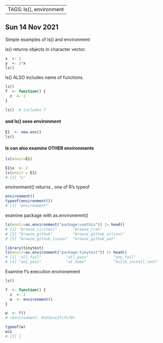 
---
TAGS:  ls(), environment
---

##  Sun  14 Nov 2021
Simple examples of ls() and environment

ls() returns objects in character vector.
```r
x  <- 2
y  <- 2*x
ls()
```

ls() ALSO includes name of functions.
```r
ls()
f  <- function() {
  z  <- 2
}

ls()  # includes f
```

#### and ls() sees environment
```r

E1  <- new.env()
ls()
```

#### ls can also examine OTHER environments
```r
ls(envir=E1)

E1$x  <- 2
ls(envir = E1)
# [1] "x"

```


environment() returns <env>, one of R's typeof
```r
environment()
typeof(environment())
# [1] "environment"
```



examine package with as.environemnt(<package>)
```r
ls(envir=as.environment("package:usethis")) |> head()
# [1] "browse_circleci"       "browse_cran"          
# [3] "browse_github"         "browse_github_actions"
# [5] "browse_github_issues"  "browse_github_pat"    

library(tinytest)
ls(envir=as.environment("package:tinytest")) |> head()
# [1] "all_fail"           "all_pass"           "any_fail"          
# [4] "any_pass"           "at_home"            "build_install_test"

```

Examine f's execution environement
```r
ls()

f  <- function() {
  z  <- 2
  w  <- environment()
}

w  <- f()
# <environment: 0x55ece2fcfc70>

typeof(w)
w$z
# [1] 2
```




